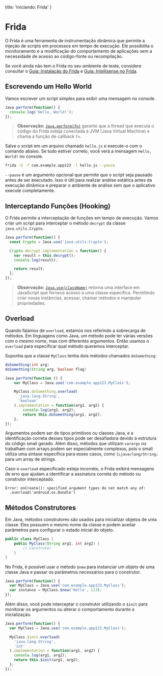   title: 'Iniciando: Frida'
}

# Frida
O Frida é uma ferramenta de instrumentação dinâmica que permite a injeção de scripts em processos em tempo de execução. Ele possibilita o monitoramento e a modificação do comportamento de aplicações sem a necessidade de acesso ao código-fonte ou recompilação.

Se você ainda não tem o Frida no seu ambiente de teste, considere consultar o [Guia: Instalação do Frida](/guides/how-to-install-frida) e [Guia: Intellisense no Frida](/guides/intellisense-frida).

## Escrevendo um Hello World
Vamos escrever um script simples para exibir uma mensagem no console.

```javascript showLineNumbers {1}
Java.perform(function() {
  console.log('Hello, World!');
});
```

> **Observação:** [`Java.perform(fn)`](https://frida.re/docs/javascript-api/#java:~:text=of%20the%20VM.-,Java.perform(fn),-%3A%20ensure%20that%20the) garante que a thread que executa o código do Frida esteja conectada à JVM (Java Virtual Machine) e chama a função de callback `fn`.

Salve o script em um arquivo chamado `hello.js` e execute-o com o comando abaixo. Se tudo estiver correto, você verá a mensagem `Hello, World!` no console.

```bash
frida -U -f com.example.app123 -l hello.js --pause
```

`--pause` é um argumento opcional que permite que o script seja pausado antes de ser executado. Isso é útil para realizar análise estática antes da execução dinâmica e preparar o ambiente de análise sem que o aplicativo execute completamente. 

## Interceptando Funções (Hooking)
O Frida permite a interceptação de funções em tempo de execução. Vamos criar um script para interceptar o método `decrypt` da classe `java.utils.Crypto`.

```javascript showLineNumbers {2}
Java.perform(function() {
  const Crypto = Java.use('java.utils.Crypto');

  Crypto.decrypt.implementation = function() {
    var result = this.decrypt();
    console.log(result);

    return result;
  };
});
```

> **Observação:** [`Java.use(className)`](https://frida.re/docs/javascript-api/#java:~:text=of%20the%20VM.-,Java.perform(fn),-%3A%20ensure%20that%20the) retorna uma interface em JavaScript que fornece acesso a uma classe especifíca. Permitindo criar novas instâncias, acessar, chamar métodos e manipular propriedades.

## Overload
Quando falamos de `overload`, estamos nos referindo a sobrecarga de métodos. Em linguagens como Java, um método pode ter várias versões com o mesmo nome, mas com diferentes argumentos. Então usamos o `overload` para especificar qual método queremos interceptar.

Suponha que a classe `MyClass` tenha dois métodos chamados `doSomething`:

```java showLineNumbers
doSomething(int arg)
doSomething(String arg, boolean flag)
```

```javascript showLineNumbers {4-7}
Java.perform(function () {
    var MyClass = Java.use('com.example.app123.MyClass');

    MyClass.doSomething.overload(
      'java.lang.String', 
      'boolean'
    ).implementation = function(arg1, arg2) {
        console.log(arg1, arg2);
        return this.doSomething(arg1, arg2);
    };
});
```


Argumentos podem ser de tipos primitivos ou classes Java, e a identificação correta desses tipos pode ser desafiadora devido à estrutura do código smali gerado. Além disso, métodos que utilizam `varargs` ou trabalham com arrays podem ser especialmente complexos, pois o smali utiliza uma sintaxe específica para esses casos, como `[Ljava/lang/String;` para um array de strings.

Caso o `overload` especificado esteja incorreto, o Frida exibirá mensagens de erro que ajudam a identificar a assinatura correta do método ou construtor interceptado.

```text
Error: onCreate(): specified argument types do not match any of:
  .overload('android.os.Bundle')
```

## Métodos Construtores
Em Java, métodos construtores são usados para inicializar objetos de uma classe. Eles possuem o mesmo nome da classe e podem aceitar parâmetros para configurar o estado inicial do objeto.

```java showLineNumbers
public class MyClass {
    public MyClass(String arg1, int arg2) {
        // Construtor
    }
}
```

No Frida, é possível usar o método `$new` para instanciar um objeto de uma classe Java e passar os parâmetros necessários para o construtor. 

```javascript showLineNumbers {3}
Java.perform(function() {
  var MyClass = Java.use('com.example.app123.MyClass');
  var instance = MyClass.$new('Hello', 123);
});
```


Além disso, você pode interceptar o construtor utilizando o `$init` para monitorar os argumentos ou alterar o comportamento durante a inicialização.

```javascript showLineNumbers {4}
Java.perform(function() {
  var MyClass = Java.use('com.example.app123.MyClass');

  MyClass.$init.overload(
    'java.lang.String', 
    'int'
  ).implementation = function(arg1, arg2) {
    console.log(arg1, arg2);
    return this.$init(arg1, arg2);
  };
});
```